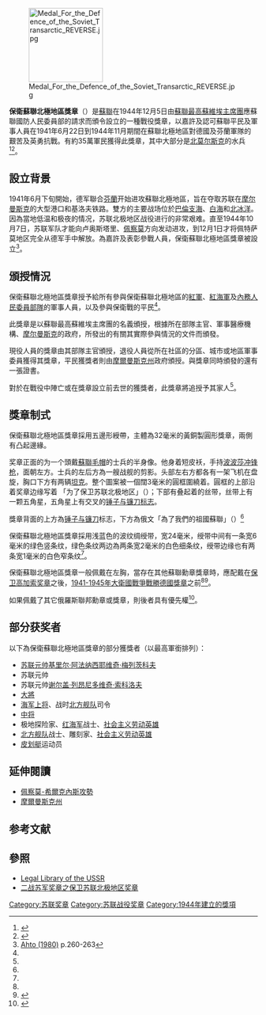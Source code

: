 {{Infobox military award
|name= 保衛蘇聯北極地區獎章
|image=[[File:Medal_For_the_Defence_of_the_Soviet_Transarctic_OBVERSE.jpg|200px]]
|caption= 保衛蘇聯北極地區獎章（正面）
|awarded_by={{flag|USSR}} 
|type= 戰役獎章
|eligibility=蘇聯公民
|for=參與保衛蘇聯北極地區
|campaign=
|status=不再授予
|description=
|clasps=
|established=1944年12月5日
|first_award=
|last_award=
|total=353,240
|posthumous=
|recipients=
|individual=
|higher=[[保衛高加索獎章|保衛高加索獎章]]
|same=
|lower=[[1941-1945年大衛國戰爭戰勝德國獎章|1941-1945年大衛國戰爭戰勝德國獎章]]
|related=
|image2=[[File:DefenceOfTheSovietTransarcticMedalRibbon.png|80px]]
|caption2=保衛蘇聯北極地區獎章章略 
}}
[[File:Medal_For_the_Defence_of_the_Soviet_Transarctic_REVERSE.jpg|150px]]

'''保衛蘇聯北極地區獎章'''（{{lang-ru|Медаль «За оборону Советского Заполярья»}}）是[[蘇聯|蘇聯]]在1944年12月5日由[[蘇聯最高蘇維埃主席團|蘇聯最高蘇維埃主席團]]應蘇聯國防人民委員部的請求而頒令設立的一種戰役獎章，以嘉許及認可蘇聯平民及軍事人員在1941年6月22日到1944年11月期間在蘇聯北極地區對德國及芬蘭軍隊的艱苦及英勇抗戰。有約35萬軍民獲得此獎章，其中大部分是[[北莫尔斯克|北莫尔斯克]]的水兵<ref name="rj">{{cite book|author = 唐思、謝亮|title = 《號角：世界經典制服勳章藝術》| location = 北京|publisher = 中國長安出版社|year = 2013| pages =第172-177頁|isbn = 978-7-5107-0679-0}}</ref><ref name="polar">{{cite web | authorlink = Russian Government | title = Decree of the Presidium of the Supreme Soviet of the USSR of December 5, 1944 | publisher = Legal Library of the USSR | date = 1944-12-05 | url = http://www.libussr.ru/doc_ussr/ussr_4523.htm | language = ru | accessdate = 2012-03-05 | archive-date = 2014-07-14 | archive-url = https://web.archive.org/web/20140714203626/http://www.libussr.ru/doc_ussr/ussr_4523.htm | dead-url = no }}</ref>。

== 設立背景 ==
1941年6月下旬開始，德军聯合[[芬蘭|芬蘭]]开始进攻蘇聯北極地區，旨在夺取苏联在[[摩尔曼斯克|摩尔曼斯克]]的大型港口和基洛夫铁路。雙方的主要战场位於[[巴倫支海|巴倫支海]]、[[白海|白海]]和[[北冰洋|北冰洋]]。因為當地低温和极夜的情况，苏联北极地区战役进行的非常艰难。直至1944年10月7日，苏联军队才能向卢奥斯塔里、[[佩察莫-希爾克內斯攻勢|佩察莫]]方向发动进攻，到12月1日才将佩特萨莫地区完全从德军手中解放。為嘉許及表彰參戰人員，保衛蘇聯北極地區獎章被設立<ref name="Ahto-260">[[佩察莫-希爾克內斯攻勢#Ahto|Ahto (1980)]] p.260-263</ref>。

== 頒授情況 ==
保衛蘇聯北極地區獎章授予給所有參與保衛蘇聯北極地區的[[紅軍|紅軍]]、[[紅海軍|紅海軍]]及[[內務人民委員部|內務人民委員部隊]]的軍事人員，以及參與保衛戰的平民<ref name="polar" />。

此獎章是以蘇聯最高蘇維埃主席團的名義頒授，根據所在部隊主官、軍事醫療機構、[[摩尔曼斯克|摩尔曼斯克]]的政府，所發出的有關其實際參與情況的文件而頒發。

現役人員的獎章由其部隊主官頒授，退役人員從所在社區的分區、城市或地區軍事委員獲得其獎章，平民獲獎者則由[[摩爾曼斯克州|摩爾曼斯克州]]政府頒授。與獎章同時頒發的還有一張證書。

對於在戰役中陣亡或在獎章設立前去世的獲獎者，此獎章將追授予其家人<ref name="polar"/>。
== 獎章制式 ==
保衛蘇聯北極地區獎章採用五邊形綬帶，主體為32毫米的黃銅製圓形獎章，兩側有凸起邊緣。

奖章正面的为一个頭戴[[蘇聯毛帽|蘇聯毛帽]]的士兵的半身像。他身着短皮袄，手持[[PPSh-41冲锋枪|波波莎冲锋枪]]，面朝左方。士兵的左后方為一艘战舰的剪影。头部左右方都各有一架飞机在盘旋，胸口下方有两辆[[坦克|坦克]]。整个圖案被一個闊3毫米的圓框圍繞着。圓框的上部沿着奖章边缘写着 「为了保卫苏联北极地区」（{{lang-ru|«ЗА ОБОРОНУ СОВЕТСКОГО ЗАПОЛЯРЬЯ»}}）；下部有叠起着的丝带，丝带上有一颗五角星，五角星上有交叉的[[锤子与镰刀|锤子与镰刀标志]]。

獎章背面的上方為[[锤子与镰刀|锤子与镰刀]]标志，下方為俄文「為了我們的祖國蘇聯」（{{lang-ru| «ЗА НАШУ СОВЕТСКУЮ РОДИНУ»}}）<ref name="polar" />

保衛蘇聯北極地區獎章採用浅蓝色的波纹绸绶带，宽24毫米，绶带中间有一条宽6毫米的绿色竖条纹，绿色条纹两边為两条宽2毫米的白色细条纹，绶带边缘也有两条宽1毫米的白色窄条纹<ref name="polar" />。

保衛蘇聯北極地區獎章一般佩戴在左胸，當存在其他蘇聯勳章獎章時，應配戴在[[保卫高加索奖章|保卫高加索奖章]]之後，[[1941-1945年大衛國戰爭戰勝德國獎章|1941-1945年大衛國戰爭戰勝德國獎章]]之前<ref name="polar" /><ref>{{Cite book|title = 《號角：世界經典制服勳章藝術》|last = 唐思、謝亮|first = |publisher = 中國長安出版社|year = 2013|isbn = 978-7-5107-0679-0|location = 北京|pages = 196-197|language = zh-hans}}</ref>。

如果佩戴了其它俄羅斯聯邦勳章或獎章，則後者具有優先權<ref name="decree1099">{{cite web|authorlink = Russian Government|title = Decree of the President of the Russian Federation of September 7, 2010 No 1099|publisher = Russian Gazette|date = 2010-09-07|url = http://www.rg.ru/2010/09/15/nagrady-dok.html|language = ru|accessdate = 2012-03-05|archive-date = 2015-09-05|archive-url = https://web.archive.org/web/20150905174911/http://www.rg.ru/2010/09/15/nagrady-dok.html|dead-url = no}}</ref>。

==部分获奖者==
以下為保衛蘇聯北極地區獎章的部分獲獎者（以最高軍銜排列）：
*[[苏联元帅|苏联元帅]][[基里尔·阿法纳西耶维奇·梅列茨科夫|基里尔·阿法纳西耶维奇·梅列茨科夫]]
*苏联元帅{{tsl|en|Nikolai Ogarkov||尼古拉·瓦西里耶维奇·奥加尔科夫}}
*苏联元帅[[谢尔盖·索科洛夫|谢尔盖·列昂尼多维奇·索科洛夫]]
*[[大将_(苏联)|大將]]{{tsl|en|Valerian A. Frolov||瓦列里安·亚历山德罗维奇·弗罗洛夫}}
*[[上将|海军上将]]、战时[[北方舰队|北方舰队]]司令{{tsl|en|Arseniy Golovko||阿尔谢尼·格里高利耶维奇·戈洛夫科}}
*[[中将|中将]]{{tsl|en|Nikolai Simoniak||尼古拉·帕夫洛维奇·西蒙尼亚克}}
*极地探险家、[[红海军|红海军]]战士、[[社会主义劳动英雄|社会主义劳动英雄]]{{tsl|en|Alexey Tryoshnikov||阿列克谢·菲奥多洛维奇·特立什尼科夫}}
*[[北方舰队|北方舰队]]战士、雕刻家、[[社会主义劳动英雄|社会主义劳动英雄]]{{tsl|en|Lev Kerbel||列夫·叶菲莫维奇·科贝尔}}
*[[皮划艇|皮划艇]]运动员{{tsl|en|Anatoly Demitkov||阿纳托利·尼古拉耶维奇·德米特科夫}}

==延伸閱讀==
*[[佩察莫-希爾克內斯攻勢|佩察莫-希爾克內斯攻勢]]
*[[摩爾曼斯克州|摩爾曼斯克州]]

==参考文献==
<references/>

==參照==
*[http://www.libussr.ru  Legal Library of the USSR]{{Wayback|url=http://www.libussr.ru/ |date=20110930131124 }}
*[http://mil.sohu.com/20150504/n412350531.shtml 二战苏军奖章之保卫苏联北极地区奖章] {{Wayback|url=http://mil.sohu.com/20150504/n412350531.shtml |date=20160304210833 }}
{{蘇聯勳獎與榮譽稱號}}
[[Category:苏联奖章|Category:苏联奖章]]
[[Category:苏联战役奖章|Category:苏联战役奖章]]
[[Category:1944年建立的獎項|Category:1944年建立的獎項]]